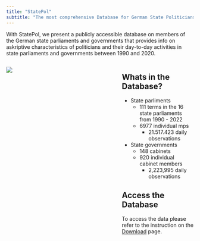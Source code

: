 ```yaml
---
title: "StatePol"
subtitle: "The most comprehensive Database for German State Politicians"
---
```


With StatePol, we present a publicly accessible database on members of the German state parliaments and governments that provides info on askriptive characteristics of politicians and their day-to-day activities in state parliaments and governments between 1990 and 2020.

::: columns
::: {.column width="60%"}

![](_images/landesparlamente.jpeg){fig-align="center"}
:::

::: {.column width="40%"}

## Whats in the Database?

-   State parliments
    -   111 terms in the 16 state parliaments from 1990 - 2022
    -   6977 individual mps
        -   21.517.423 daily observations

-   State governments
    -   148 cabinets
    -   920 individual cabinet members
        -   2,223,995 daily observations
        
## Access the Database
To access the data please refer to the instruction on the [Download](download.qmd) page.
:::
:::


